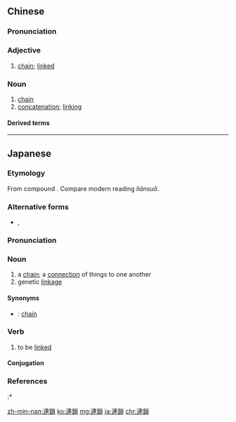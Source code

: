 {{also|连锁}}
==Chinese==
{{zh-forms|s=连锁}}

===Pronunciation===
{{zh-pron
|m=liánsuǒ
|c=lin4 so2
|cat=a,n
}}

===Adjective===
{{zh-adj}}

# [[chain]]; [[linked]]

===Noun===
{{zh-noun}}

# [[chain]]
# [[concatenation]]; [[linking]]

====Derived terms====
{{zh-der|連鎖反應|連鎖店|連鎖商店}}

----

==Japanese==
{{ja-kanjitab|れん|さ|yomi=o}}

===Etymology===
From {{etyl|ltc|ja|sort=れんさ}} compound {{m|zh|連鎖|tr=ljen swa<sup>X</sup>|lit=connect in a row + chain}}. Compare modern {{etyl|cmn|-}} reading ''liánsuǒ''.

===Alternative forms===
* {{ja-l|聯鎖}}, {{ja-l|鏈鎖}}

===Pronunciation===
{{ja-pron|yomi=o|れんさ|acc=1|acc_ref=DJR}}

===Noun===
{{ja-noun|れんさ}}

# a [[chain]]; a [[connection]] of things to one another
# genetic [[linkage]]

====Synonyms====
* {{ja-r|チェーン}}: [[chain]]

===Verb===
{{ja-verb-suru|れんさ|tr=intrans}}

# to be [[linked]]

====Conjugation====
{{ja-suru|れんさ}}

===References===
<references/>
:* {{R:Kokugo Dai Jiten}}

[[zh-min-nan:連鎖]]
[[ko:連鎖]]
[[mg:連鎖]]
[[ja:連鎖]]
[[chr:連鎖]]